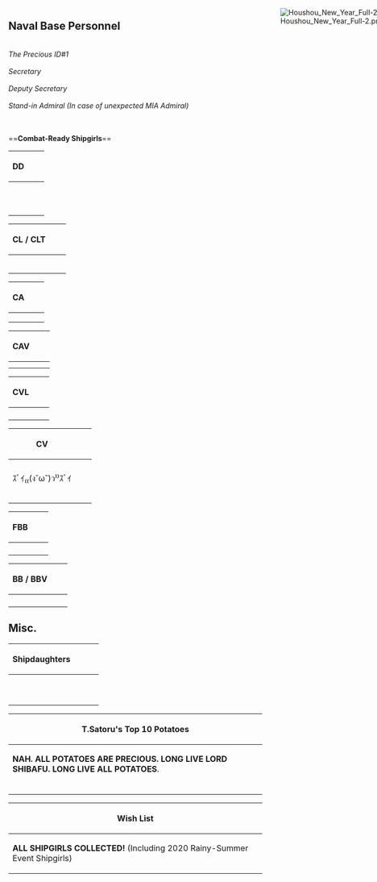 =='''Naval Base Personnel'''==
<br />
{{ShipBattleCardHD|Samidare/Kai|ring=true}}
''The Precious ID#1''<br /><br />
{{ShipBattleCardHD|Houshou/Kai|ring=true|ring_glow=true}}
''Secretary''<br /><br />
{{ShipBattleCardHD|Harukaze/Kai|ring=true|ring_glow=true}}
''Deputy Secretary''<br /><br />
{{ShipBattleCardHD|Nagato/Kai Ni|ring=true}}
''Stand-in Admiral (In case of unexpected MIA Admiral)''<br /><br />

<div style="position:absolute; top:3em; right:-5em;z-index:0">
[[File:Houshou_New_Year_Full-2.png|right]]
</div>

<br />
=='''Combat-Ready Shipgirls'''==
{| class="mw-collapsible mw-collapsed article-table"
! DD !! !!
|-
| {{ShipBattleCardHD|Ayanami/Kai Ni|ring=true}} || {{ShipBattleCardHD|Shigure/Kai Ni|ring=true}} || {{ShipBattleCardHD|Yuudachi/Kai Ni}}
|-
| {{ShipBattleCardHD|Akizuki/Kai}} || {{ShipBattleCardHD|Ushio/Kai Ni}} || {{ShipBattleCardHD|Akatsuki/Kai Ni}}
|-
|  {{ShipBattleCardHD|Asashio/Kai Ni D}} || {{ShipBattleCardHD|Kasumi/Kai Ni B}} || {{ShipBattleCardHD|Michishio/Kai Ni}}
|-
| {{ShipBattleCardHD|Fubuki/Kai Ni}} || {{ShipBattleCardHD|Mutsuki/Kai Ni}} || {{ShipBattleCardHD|Kisaragi/Kai Ni}}
|-
| {{ShipBattleCardHD|Verniy}} || {{ShipBattleCardHD|Satsuki/Kai Ni}} || {{ShipBattleCardHD|Kawakaze/Kai Ni}}
|-
| {{ShipBattleCardHD|Shiranui/Kai Ni}} || {{ShipBattleCardHD|Fumizuki/Kai Ni}} || {{ShipBattleCardHD|Tashkent/Kai}}
|-
| {{ShipBattleCardHD|Samuel B. Roberts/Kai}} || {{ShipBattleCardHD|Jervis/Kai}} || {{ShipBattleCardHD|Janus/Kai}}
|-
| {{ShipBattleCardHD|Shikinami/Kai Ni}} || {{ShipBattleCardHD|Fletcher/Mk.II}} || {{ShipBattleCardHD|Johnston/Kai}}
|-
| {{ShipBattleCardHD|Arashio/Kai Ni}} || {{ShipBattleCardHD|Kagerou/Kai Ni}} || {{ShipBattleCardHD|Kuroshio/Kai Ni}}
|-
| {{ShipBattleCardHD|Okinami/Kai Ni}} || {{ShipBattleCardHD|Naganami/Kai Ni}} || {{ShipBattleCardHD|Isokaze/B Kai}}
|-
| {{ShipBattleCardHD|Urakaze/D Kai}} || {{ShipBattleCardHD|Umikaze/Kai Ni}} || {{ShipBattleCardHD|Yukikaze/Kai Ni}}
|}

{| class="mw-collapsible mw-collapsed article-table"
! CL / CLT !! !!
|-
| {{ShipBattleCardHD|Kitakami/Kai Ni|ring=true}} || {{ShipBattleCardHD|Ooi/Kai Ni}} || {{ShipBattleCardHD|Yahagi/Kai}}
|-
| {{ShipBattleCardHD|Sendai/Kai Ni}} || {{ShipBattleCardHD|Jintsuu/Kai Ni}} || {{ShipBattleCardHD|Abukuma/Kai Ni}}
|-
| {{ShipBattleCardHD|Isuzu/Kai Ni}} || {{ShipBattleCardHD|Ooyodo/Kai}} || {{ShipBattleCardHD|Kiso/Kai Ni}}
|-
| {{ShipBattleCardHD|Yura/Kai Ni}} || {{ShipBattleCardHD|Naka/Kai Ni}} || {{ShipBattleCardHD|Tama/Kai Ni}}
|-
| {{ShipBattleCardHD|Tatsuta/Kai Ni}} || {{ShipBattleCardHD|Yuubari/Kai Ni}} || {{ShipBattleCardHD|Gotland/Andra}}
|-
| {{ShipBattleCardHD|Helena/Kai}} ||  ||
|}

{| class="mw-collapsible mw-collapsed article-table"
! CA !! !!
|-
| {{ShipBattleCardHD|Maya/Kai Ni|ring=true}} || {{ShipBattleCardHD|Choukai/Kai Ni}} || {{ShipBattleCardHD|Myoukou/Kai Ni}}
|-
| {{ShipBattleCardHD|Haguro/Kai Ni}} || {{ShipBattleCardHD|Ashigara/Kai Ni}} || {{ShipBattleCardHD|Nachi/Kai Ni}}
|-
| {{ShipBattleCardHD|Prinz Eugen/Kai}} || {{ShipBattleCardHD|Zara/Due}} || {{ShipBattleCardHD|Houston/Kai}}
|}

{| class="mw-collapsible mw-collapsed article-table"
! CAV !! !!
|-
| {{ShipBattleCardHD|Mogami/Kai}} || {{ShipBattleCardHD|Mikuma/Kai}} || {{ShipBattleCardHD|Suzuya/Kai Ni}}
|-
| {{ShipBattleCardHD|Kumano/Kai}} || {{ShipBattleCardHD|Tone/Kai Ni}} || {{ShipBattleCardHD|Chikuma/Kai Ni}}
|}

{| class="mw-collapsible mw-collapsed article-table"
! CVL !! !!
|-
| {{ShipBattleCardHD|Ryuujou/Kai Ni}} || {{ShipBattleCardHD|Junyou/Kai Ni}} || {{ShipBattleCardHD|Hiyou/Kai}}
|-
| {{ShipBattleCardHD|Chitose/Carrier Kai Ni}} || {{ShipBattleCardHD|Chiyoda/Carrier Kai Ni}} || {{ShipBattleCardHD|Shouhou/Kai}}
|-
| {{ShipBattleCardHD|Zuihou/Kai Ni}} || {{ShipBattleCardHD|Taiyou/Kai Ni|ring=true}} || {{ShipBattleCardHD|Shinyou/Kai Ni}}
|-
| {{ShipBattleCardHD|Gambier Bay/Kai}} || ||
|}

{| class="mw-collapsible mw-collapsed article-table"
! CV !! !!
|-
| {{ShipBattleCardHD|Kaga/Kai|ring=true}} || {{ShipBattleCardHD|Akagi/Kai Ni}} || {{ShipBattleCardHD|Shoukaku/Kai Ni}}
|-
| {{ShipBattleCardHD|Zuikaku/Kai Ni}} ｽﾞｲ₍₍(ง˘ω˘)ว⁾⁾ｽﾞｲ|| {{ShipBattleCardHD|Souryuu/Kai Ni}} || {{ShipBattleCardHD|Hiryuu/Kai Ni}}
|-
| {{ShipBattleCardHD|Amagi}} || {{ShipBattleCardHD|Unryuu/Kai}} || {{ShipBattleCardHD|Katsuragi}}
|-
| {{ShipBattleCardHD|Saratoga/Mk.II Mod.2}} || {{ShipBattleCardHD|Graf Zeppelin/Kai}} || {{ShipBattleCardHD|Aquila/Kai}}
|-
| {{ShipBattleCardHD|Ark Royal/Kai}} || {{ShipBattleCardHD|Taihou/Kai}} || {{ShipBattleCardHD|Intrepid/Kai}}
|}

{| class="mw-collapsible mw-collapsed article-table"
! FBB !! !!
|-
| {{ShipBattleCardHD|Kongou/Kai Ni C|ring=true}} || {{ShipBattleCardHD|Hiei/Kai Ni}} || {{ShipBattleCardHD|Haruna/Kai Ni}}
|-
| {{ShipBattleCardHD|Kirishima/Kai Ni}} || {{ShipBattleCardHD|Bismarck/Drei}} || {{ShipBattleCardHD|Iowa/Kai}}
|-
| {{ShipBattleCardHD|Gangut/Dva}} || {{ShipBattleCardHD|Roma/Kai}} || {{ShipBattleCardHD|Italia}}
|-
| {{ShipBattleCardHD|Richelieu/Kai|ring=true}} || {{ShipBattleCardHD|South Dakota/Kai}} ||
|}

{| class="mw-collapsible mw-collapsed article-table"
! BB / BBV !! !!
|-
| {{ShipBattleCardHD|Nagato/Kai Ni|ring=true}} || {{ShipBattleCardHD|Mutsu/Kai Ni}} || {{ShipBattleCardHD|Colorado/Kai}}
|-
| {{ShipBattleCardHD|Yamato/Kai}} || {{ShipBattleCardHD|Musashi/Kai Ni}} || {{ShipBattleCardHD|Nelson/Kai}}
|-
| {{ShipBattleCardHD|Warspite/Kai|ring=true}} || {{ShipBattleCardHD|Fusou/Kai Ni}} || {{ShipBattleCardHD|Yamashiro/Kai Ni}}
|-
| {{ShipBattleCardHD|Ise/Kai Ni}} || {{ShipBattleCardHD|Hyuuga/Kai Ni}} ||
|}

=='''Misc.'''==
{| class="mw-collapsible mw-collapsed article-table"
! Shipdaughters !! !! !!
|-
| {{ShipBattleCardHD|Samidare/Kai|ring=true|small=true}} || {{ShipBattleCardHD|Ayanami/Kai Ni|ring=true|small=true}} || {{ShipBattleCardHD|Shigure/Kai Ni|ring=true|small=true}}|| {{ShipBattleCardHD|Takanami/Kai|small=true}}
|-
| {{ShipBattleCardHD|Akatsuki/Kai Ni|small=true}} || {{ShipBattleCardHD|Verniy|small=true}} || {{ShipBattleCardHD|Ikazuchi/Kai|small=true}} || {{ShipBattleCardHD|Inazuma/Kai|small=true}}
|-
| {{ShipBattleCardHD|Fubuki/Kai Ni|small=true}} || {{ShipBattleCardHD|Mutsuki/Kai Ni|small=true}} || {{ShipBattleCardHD|Akizuki/Kai|small=true}} || {{ShipBattleCardHD|Shiranui/Kai Ni|small=true}}
|-
| {{ShipBattleCardHD|Asashio/Kai Ni D|small=true}} || {{ShipBattleCardHD|Kasumi/Kai Ni B|small=true}} || {{ShipBattleCardHD|Michishio/Kai Ni|small=true}} || {{ShipBattleCardHD|Shikinami/Kai Ni|small=true}}
|-
|  {{ShipBattleCardHD|Ushio/Kai Ni|small=true}} || {{ShipBattleCardHD|Akebono/Kai|small=true}} || {{ShipBattleCardHD|Yamakaze/Kai|small=true}} || {{ShipBattleCardHD|Yukikaze/Kai Ni|small=true}}
|-
|  {{ShipBattleCardHD|Z1/Zwei|small=true}} || {{ShipBattleCardHD|Z3/Zwei|small=true}} || {{ShipBattleCardHD|Kiyoshimo/Kai|small=true}} || {{ShipBattleCardHD|Oyashio/Kai|small=true}}
|-
|  {{ShipBattleCardHD|Etorofu/Kai|small=true}} || {{ShipBattleCardHD|Matsuwa/Kai|small=true}} || {{ShipBattleCardHD|Sado/Kai|small=true}} || {{ShipBattleCardHD|Tsushima/Kai|small=true}}
|-
|  {{ShipBattleCardHD|Fukae/Kai|small=true}} || {{ShipBattleCardHD|Hirato/Kai|small=true}} || {{ShipBattleCardHD|Hiburi/Kai|small=true}} || {{ShipBattleCardHD|Daitou/Kai|small=true}}
|-
| {{ShipBattleCardHD|Taiyou/Kai Ni|ring=true|small=true}} || {{ShipBattleCardHD|Shinyou/Kai Ni|small=true}} || {{ShipBattleCardHD|Jervis/Kai|small=true}} || {{ShipBattleCardHD|Janus/Kai|small=true}}
|-
| {{ShipBattleCardHD|Okinami/Kai Ni|small=true}} || {{ShipBattleCardHD|Hagikaze/Kai|small=true}} || {{ShipBattleCardHD|Mikura/Kai|small=true}} ||
|}

{| class="mw-collapsible mw-collapsed article-table"
! T.Satoru's Top 10 Potatoes
|-
|
'''NAH. ALL POTATOES ARE PRECIOUS. LONG LIVE LORD SHIBAFU. LONG LIVE ALL POTATOES'''.<br />
<br />
{{ShipBattleCardHD|Houshou/Kai|ring=true|ring_glow=true}}{{ShipBattleCardHD|Intrepid/Kai}}{{ShipBattleCardHD|Taiyou/Kai Ni|ring=true}}{{ShipBattleCardHD|Shinyou/Kai Ni}}{{ShipBattleCardHD|Hiburi/Kai}}{{ShipBattleCardHD|Daitou/Kai}}{{ShipBattleCardHD|Fubuki/Kai Ni}}{{ShipBattleCardHD|Shirayuki/Kai}}{{ShipBattleCardHD|Hatsuyuki/Kai}}{{ShipBattleCardHD|Miyuki/Kai}}{{ShipBattleCardHD|Isonami/Kai}}{{ShipBattleCardHD|Uranami/Kai}}{{ShipBattleCardHD|Ayanami/Kai Ni|ring=true}}{{ShipBattleCardHD|Shikinami/Kai Ni}}{{ShipBattleCardHD|Kitakami/Kai Ni|ring=true}}{{ShipBattleCardHD|Ooi/Kai Ni}}{{ShipBattleCardHD|Mogami/Kai}}{{ShipBattleCardHD|Mikuma/Kai}}{{ShipBattleCardHD|I-400/Kai}}{{ShipBattleCardHD|I-401/Kai}}{{ShipBattleCardHD|Ise/Kai Ni}}{{ShipBattleCardHD|Hyuuga/Kai Ni}}{{ShipBattleCardHD|Akagi/Kai Ni}}{{ShipBattleCardHD|Kaga/Kai|ring=true}}{{ShipBattleCardHD|Souryuu/Kai}}{{ShipBattleCardHD|Hiryuu/Kai Ni}}
|}

{| class="mw-collapsible mw-collapsed article-table"
! Wish List
|-
| '''ALL SHIPGIRLS COLLECTED!''' (Including 2020 Rainy-Summer Event Shipgirls)
|}